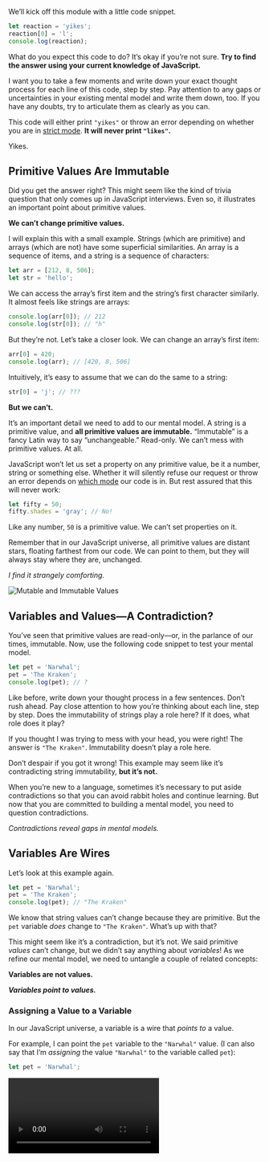 <Article title="Values and Variables" series={1} episode={3} next="04-studying-from-the-inside" prev="02-the-javascript-universe" nextTitle="Studying from the Inside">

We’ll kick off this module with a little code snippet.

```js
let reaction = 'yikes';
reaction[0] = 'l';
console.log(reaction);
```

What do you expect this code to do? It’s okay if you’re not sure. **Try to find the answer using your current knowledge of JavaScript.**

I want you to take a few moments and write down your exact thought process for each line of this code, step by step. Pay attention to any gaps or uncertainties in your existing mental model and write them down, too. If you have any doubts, try to articulate them as clearly as you can.

<HiddenAnswer title="Answer" byline="Don’t reveal until you have finished writing.">

This code will either print `"yikes"` or throw an error depending on whether you are in [strict mode](https://developer.mozilla.org/en-US/docs/Web/JavaScript/Reference/Strict_mode). **It will never print `"likes"`.**

Yikes.

</HiddenAnswer>

## Primitive Values Are Immutable

Did you get the answer right? This might seem like the kind of trivia question that only comes up in JavaScript interviews. Even so, it illustrates an important point about primitive values.

**We can’t change primitive values.**

I will explain this with a small example. Strings (which are primitive) and arrays (which are not) have some superficial similarities. An array is a sequence of items, and a string is a sequence of characters:

```js
let arr = [212, 8, 506];
let str = 'hello';
```

We can access the array’s first item and the string’s first character similarly. It almost feels like strings are arrays:

```js
console.log(arr[0]); // 212
console.log(str[0]); // "h"
```

But they’re not. Let’s take a closer look. We can change an array’s first item:

```js
arr[0] = 420;
console.log(arr); // [420, 8, 506]
```

Intuitively, it’s easy to assume that we can do the same to a string:

```js
str[0] = 'j'; // ???
```

**But we can’t.**

It’s an important detail we need to add to our mental model. A string is a primitive value, and **all primitive values are immutable.** “Immutable” is a fancy Latin way to say “unchangeable.” Read-only. We can’t mess with primitive values. At all.

JavaScript won’t let us set a property on any primitive value, be it a number, string or something else. Whether it will silently refuse our request or throw an error depends on [which mode](https://developer.mozilla.org/en-US/docs/Web/JavaScript/Reference/Strict_mode) our code is in. But rest assured that this will never work:

```js
let fifty = 50;
fifty.shades = 'gray'; // No!
```

Like any number, `50` is a primitive value. We can’t set properties on it.

Remember that in our JavaScript universe, all primitive values are distant stars, floating farthest from our code. We can point to them, but they will always stay where they are, unchanged.

*I find it strangely comforting.*

![Mutable and Immutable Values](https://res.cloudinary.com/dg3gyk0gu/image/upload/v1579283157/just-javascript-email-images/jj03/immutablemap3.png)

## Variables and Values—A Contradiction?

You’ve seen that primitive values are read-only—or, in the parlance of our times, immutable. Now, use the following code snippet to test your mental model.

```js
let pet = 'Narwhal';
pet = 'The Kraken';
console.log(pet); // ?
```

Like before, write down your thought process in a few sentences. Don’t rush ahead. Pay close attention to how you’re thinking about each line, step by step. Does the immutability of strings play a role here? If it does, what role does it play?

<HiddenAnswer title="Answer">

If you thought I was trying to mess with your head, you were right! The answer is `"The Kraken"`. Immutability doesn’t play a role here.

Don’t despair if you got it wrong! This example may seem like it’s contradicting string immutability, **but it’s not.**

When you’re new to a language, sometimes it’s necessary to put aside contradictions so that you can avoid rabbit holes and continue learning. But now that you are committed to building a mental model, you need to question contradictions.

*Contradictions reveal gaps in mental models.*

</HiddenAnswer>

## Variables Are Wires

Let’s look at this example again.

```js
let pet = 'Narwhal';
pet = 'The Kraken';
console.log(pet); // "The Kraken"
```

We know that string values can’t change because they are primitive. But the `pet` variable *does* change to `"The Kraken"`. What’s up with that?

This might seem like it’s a contradiction, but it’s not. We said primitive _values_ can’t change, but we didn’t say anything about *variables*! As we refine our mental model, we need to untangle a couple of related concepts:

**Variables are not values.**

***Variables point to values.***

### Assigning a Value to a Variable

In our JavaScript universe, a variable is a wire that *points to* a value.

For example, I can point the `pet` variable to the `"Narwhal"` value. (I can also say that I’m *assigning* the value `"Narwhal"` to the variable called `pet`):

```js
let pet = 'Narwhal';
```

<Video src="https://res.cloudinary.com/dg3gyk0gu/video/upload/v1614257600/just-javascript-email-images/jj03/narwhal-assignment-mp4.mp4" title="Assigning the value 'Narwhal' value to the name pet" />

But what if I want a different pet? No problem—I can point `pet` to another value:

```js
pet = 'The Kraken';
```

<Video src="https://res.cloudinary.com/dg3gyk0gu/video/upload/v1614257817/just-javascript-email-images/jj03/kraken-reassignment-mp4.mp4" title="Assigning the value 'The Kraken' to the name pet" />

All I am doing here is instructing JavaScript to point the variable, or a “wire”, on the left side (`pet`) to the value on the right side (`'The Kraken'`). It will keep pointing at that value unless I reassign it again later.

### Rules of Assignment

There are two rules when we want to use the `=` assignment operator:

1. **The left side of an assignment must be a “wire”—such as the `pet` variable.** Note that the left side can’t be a value. (Try these examples in the console):

  ```js
  20000 = 'leagues under the sea'; // Nope.
  'war' = 'peace'; // Nope.
  ```

2. **The right side of an assignment must be an expression, so it always results in a value.** Our expression can be something simple, like `2` or `'hello'`. It can also be a more complicated expression—for example:

  ```js
  pet = count + ' Dalmatians';
  ```

  Here, `count + ' Dalmatians'` is an expression—a question to JavaScript. JavaScript will answer it with a value (for example, `"101 Dalmatians"`). From now on, the `pet` variable “wire” will point to that partiular value.

<FunFact>

If the right side must be an expression, does this mean that simple things—numbers like `2` or strings like `'The Kraken'`—written in code are also expressions? Yes! Such expressions are called *literals*—because we *literally* write down the values that they result in.

</FunFact>

### Reading a Value of a Variable

I can also *read* the value of variable—for example, to log it:

```js
console.log(pet);
```

That’s hardly surprising.

But note that it is not the `pet` *variable* that we pass to `console.log`. We might say that colloquially, but we can’t really pass *variables* to functions. We pass the current *value* of the `pet` variable. How does this work?

It turns out that a variable name like `pet` can serve as an expression too! When we write `pet`, we’re asking JavaScript a question: “What is the current value of `pet`?” To answer our question, JavaScript follows `pet` “wire,” and gives us back the value at the end of this “wire.”

So the same expression can give us different values at different times!

### Nitpicking

Who cares if you say “pass a variable” or “pass a value”? Isn’t the difference hopelessly pedantic? I certainly don’t encourage interrupting your colleagues to correct them. That would be a waste of everyone’s time.

But you need to have clarity on *what you can do* with each JavaScript concept in your head. You can’t skate a bike. You can’t fly an avocado. You can’t sing a mosquito. And you can’t pass a variable—at least not in JavaScript.

Here’s a small example of why these details matter.

```js
function double(x) {
  x = x * 2;
}

let money = 10;
double(money);
console.log(money); // ?
```

If we thought `double(money)` was *passing a variable*, we could expect that `x = x * 2` would double the `money` variable.

But that’s not right: `double(money)` means “figure out the *value* of `money`, and then *pass that value* to `double`.” So `money` still points to `10`. What a scam!

What are the different JavaScript concepts in your head? How do they relate to each other and how can we interact with them from code?

Write down a short list of the ones you use most often.

## Putting it Together

Now let’s revisit the first example from *[Mental Models](/01-mental-models)*:

```js
let x = 10;
let y = x;
x = 0;
```

I suggest that you take a piece of paper or a [drawing app](https://www.excalidraw.com/) and sketch out a diagram of what happens to the “wires” of the `x` and `y` variables step by step.

You can do the sketch right here:

<Sketch id="values-and-variables-1" />

<div className="md:flex md:space-x-8 xl:-mx-16">

<Video src="https://res.cloudinary.com/dg3gyk0gu/video/upload/v1614257335/just-javascript-email-images/jj03/assign-step1-mp4.mp4" title="let x = 10" />

<div>

The first line doesn’t do much:

- Declare a variable called `x`.
  - *Draw the `x` variable wire.*
- Assign to `x` the value of `10`.
  - ***Point the `x` wire to the value `10`.***

</div>
</div>


<div className="md:flex md:space-x-8 xl:-mx-16 items-start">

<Video src="https://res.cloudinary.com/dg3gyk0gu/video/upload/v1614257335/just-javascript-email-images/jj03/assign-step2-mp4.mp4" title="let y = x" />

<div>

The second line is short, but it does quite a few things:

- Declare a variable called `y`.
  - *Draw the `y` variable wire.*
- Assign to `y` the value of `x`.
  - Evaluate the expression: `x`.
    - *The “question” we want to answer is `x`.*
    - ***Follow the `x` wire—the answer is the value `10`.***
  - The `x` expression resulted in the value `10`.
  - Therefore, assign to `y` the value of `10`.
  - ***Point the `y` wire to the value `10`.***

</div>
</div>

Finally, we get to the third line:

<Video src="https://res.cloudinary.com/dg3gyk0gu/video/upload/v1614257336/just-javascript-email-images/jj03/assign-step3-mp4.mp4" title="x = 0" />

- Assign to `x` the value of `0`.
    - ***Point the `x` wire to the value `0`.***

After these three lines of code have run, the `x` variable points to the value `0`, and the `y` variable points to the value `10`.

**Note that `y = x` did not mean point `y` to `x`. We can’t point variables to each other! Variables always point to *values*.** When we see an assignment, we “ask” the right side’s value, and point the “wire” on the left side to *that value*.

I mentioned in *Mental Models* that it is common to think of variables as boxes. The universe we’re building is not going to have any boxes at all. **It only has wires!**

This might seem a bit annoying, but using wires makes it much easier to explain numerous other concepts, like strict equality, object identity, and mutation. We’re going to stick with wires, so you might as well start getting used to them now!

*Our universe is full of wires.*


## Recap

* **Primitive values are immutable.** They’re a permanent part of our JavaScript universe—we can’t create, destroy, or change them. For example, we can’t set a property on a string value because it is a primitive value. Arrays are *not* primitive, so we *can* set their properties.

* **Variables are not values.** Each variable *points to* a particular value. We can change *which* value it points to by using the `=` assignment operator.

* **Variables are like wires.** A “wire” is not a JavaScript concept—but it helps us imagine how variables point to values. When we do an assignment, there’s always a wire on the left, and an expression (resulting in a value) on the right.

* **Look out for contradictions.** If two things that you learned seem to contradict each other, don’t get discouraged. Usually it’s a sign that there’s a deeper truth lurking underneath.

* **Language matters.** We’re building a mental model so that we can be confident in what *can* or *cannot* happen in our universe. We might speak about these ideas in a casual way (and nitpicking is often counterproductive) but our understanding of the meaning behind the terms needs to be precise.

## Exercises

This module also has exercises for you to practice!

**Don’t skip them!**

Even though you’re likely familiar with the concept of variables, these exercises will help you cement the mental model we’re building. We need this foundation before we can get to more complex topics.


</Article>
